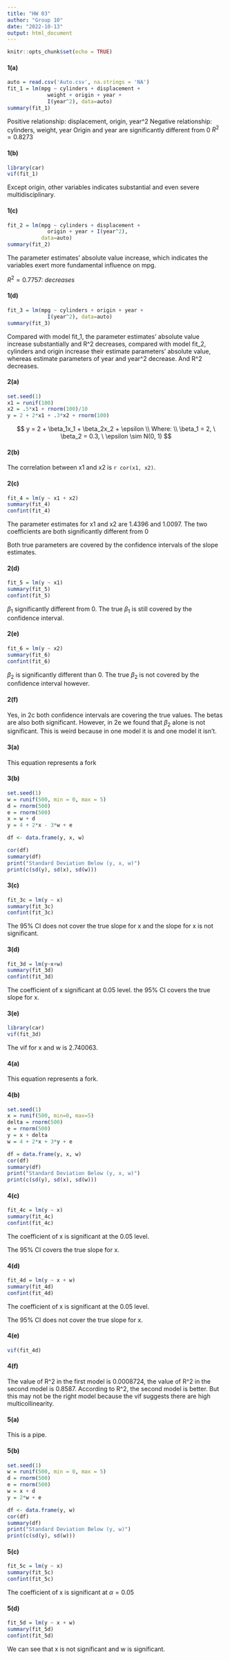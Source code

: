 ```yaml
---
title: "HW 03"
author: "Group 10"
date: "2022-10-13"
output: html_document
---
```


```r
knitr::opts_chunk$set(echo = TRUE)
```

#### 1(a)

```r
auto = read.csv('Auto.csv', na.strings = 'NA')
fit_1 = lm(mpg ~ cylinders + displacement + 
             weight + origin + year + 
             I(year^2), data=auto)
summary(fit_1)
```

Positive relationship: displacement, origin, year^2
Negative relationship: cylinders, weight, year
Origin and year are significantly different from 0
$R^2 = 0.8273$

#### 1(b)

```r
library(car)
vif(fit_1)
```

Except origin, other variables indicates substantial and even severe multidisciplinary.

#### 1(c)

```r
fit_2 = lm(mpg ~ cylinders + displacement + 
             origin + year + I(year^2), 
           data=auto)
summary(fit_2)
```

The parameter estimates' absolute value increase, which indicates the variables exert more fundamental influence on mpg.

$R^2 = 0.7757: \ decreases$

#### 1(d)

```r
fit_3 = lm(mpg ~ cylinders + origin + year + 
             I(year^2), data=auto)
summary(fit_3)
```

Compared with model fit_1, the parameter estimates' absolute value increase substantially and R^2 decreases, compared with model fit_2, cylinders and origin increase their estimate parameters' absolute value, whereas estimate parameters of year and year^2 decrease. And R^2 decreases.

#### 2(a)

```r
set.seed(1)
x1 = runif(100)
x2 = .5*x1 + rnorm(100)/10
y = 2 + 2*x1 + .3*x2 + rnorm(100)
```

$$
y = 2 + \beta_1x_1 + \beta_2x_2 + \epsilon
\\
Where:
\\
\beta_1 = 2, \
\beta_2 = 0.3, \ 
\epsilon \sim N(0, 1)
$$

#### 2(b)

The correlation between x1 and x2 is `r cor(x1, x2)`.

#### 2(c)

```r
fit_4 = lm(y ~ x1 + x2)
summary(fit_4)
confint(fit_4)
```

The parameter estimates for x1 and x2 are 1.4396 and 1.0097. The two coefficients are both significantly different from 0

Both true parameters are covered by the confidence intervals of the slope estimates. 

#### 2(d)

```r
fit_5 = lm(y ~ x1)
summary(fit_5)
confint(fit_5)
```

$\beta_1$ significantly different from 0. The true $\beta_1$ is still covered by the confidence interval.

#### 2(e)

```r
fit_6 = lm(y ~ x2)
summary(fit_6)
confint(fit_6)
```

$\beta_2$ is significantly different than 0. The true $\beta_2$ is not covered by the confidence interval however.

#### 2(f)

Yes, in 2c both confidence intervals are covering the true values. The betas are also both significant. However, in 2e we found that $\beta_2$ alone is not significant. This is weird because in one model it is and one model it isn't.

#### 3(a)

This equation represents a fork

#### 3(b)

```r
set.seed(1)
w = runif(500, min = 0, max = 5)
d = rnorm(500)
e = rnorm(500)
x = w + d
y = 4 + 2*x - 3*w + e

df <- data.frame(y, x, w)

cor(df)
summary(df)
print("Standard Deviation Below (y, x, w)")
print(c(sd(y), sd(x), sd(w)))
```

#### 3(c)

```r
fit_3c = lm(y ~ x)
summary(fit_3c)
confint(fit_3c)
```

The 95% CI does not cover the true slope for x and the slope for x is not significant.

#### 3(d)

```r
fit_3d = lm(y~x+w)
summary(fit_3d)
confint(fit_3d)
```

The coefficient of x significant at 0.05 level. the 95% CI covers the true slope for x.

#### 3(e)

```r
library(car)
vif(fit_3d)
```
The vif for x and w is 2.740063.

#### 4(a)

This equation represents a fork.

#### 4(b)

```r
set.seed(1)
x = runif(500, min=0, max=5)
delta = rnorm(500)
e = rnorm(500)
y = x + delta
w = 4 + 2*x + 3*y + e

df = data.frame(y, x, w)
cor(df)
summary(df)
print("Standard Deviation Below (y, x, w)")
print(c(sd(y), sd(x), sd(w)))
```

#### 4(c)

```r
fit_4c = lm(y ~ x)
summary(fit_4c)
confint(fit_4c)
```

The coefficient of x is significant at the 0.05 level. 

The 95% CI covers the true slope for x.

#### 4(d)

```r
fit_4d = lm(y ~ x + w)
summary(fit_4d)
confint(fit_4d)
```

The coefficient of x is significant at the 0.05 level.

The 95% CI does not cover the true slope for x.

#### 4(e)

```r
vif(fit_4d)
```

#### 4(f)

The value of R^2 in the first model is 0.0008724, the value of R^2 in the second model is 0.8587. According to R^2, the second model is better. But this may not be the right model because the vif suggests there are high multicollinearity.

#### 5(a)

This is a pipe.

#### 5(b)

```r
set.seed(1)
w = runif(500, min = 0, max = 5)
d = rnorm(500)
e = rnorm(500)
w = x + d
y = 2*w + e

df <- data.frame(y, w)
cor(df)
summary(df)
print("Standard Deviation Below (y, w)")
print(c(sd(y), sd(w)))
```

#### 5(c)

```r
fit_5c = lm(y ~ x)
summary(fit_5c)
confint(fit_5c)
```

The coefficient of x is significant at $\alpha = 0.05$

#### 5(d)

```r
fit_5d = lm(y ~ x + w)
summary(fit_5d)
confint(fit_5d)
```

We can see that x is not significant and w is significant.
